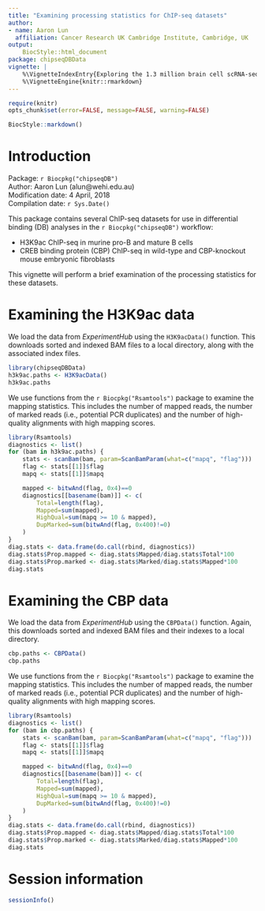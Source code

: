 ```yaml
---
title: "Examining processing statistics for ChIP-seq datasets"
author:
- name: Aaron Lun
  affiliation: Cancer Research UK Cambridge Institute, Cambridge, UK
output:
    BiocStyle::html_document
package: chipseqDBData 
vignette: |
    %\VignetteIndexEntry{Exploring the 1.3 million brain cell scRNA-seq data from 10X Genomics}
    %\VignetteEngine{knitr::rmarkdown}
---
```


```r
require(knitr)
opts_chunk$set(error=FALSE, message=FALSE, warning=FALSE)
```

```r
BiocStyle::markdown()
```

# Introduction

Package: `r Biocpkg("chipseqDB")` <br />
Author: Aaron Lun (alun@wehi.edu.au) <br />
Modification date: 4 April, 2018 <br />
Compilation date: `r Sys.Date()`

This package contains several ChIP-seq datasets for use in differential binding (DB) analyses in the `r Biocpkg("chipseqDB")` workflow:

- H3K9ac ChIP-seq in murine pro-B and mature B cells
- CREB binding protein (CBP) ChIP-seq in wild-type and CBP-knockout mouse embryonic fibroblasts 

This vignette will perform a brief examination of the processing statistics for these datasets.

# Examining the H3K9ac data

We load the data from _ExperimentHub_ using the `H3K9acData()` function.
This downloads sorted and indexed BAM files to a local directory, along with the associated index files.

```r
library(chipseqDBData)
h3k9ac.paths <- H3K9acData()
h3k9ac.paths
```

We use functions from the `r Biocpkg("Rsamtools")` package to examine the mapping statistics.
This includes the number of mapped reads, the number of marked reads (i.e., potential PCR duplicates) and the number of high-quality alignments with high mapping scores.

```r
library(Rsamtools)
diagnostics <- list()
for (bam in h3k9ac.paths) {
    stats <- scanBam(bam, param=ScanBamParam(what=c("mapq", "flag")))
    flag <- stats[[1]]$flag
    mapq <- stats[[1]]$mapq

    mapped <- bitwAnd(flag, 0x4)==0
    diagnostics[[basename(bam)]] <- c(
        Total=length(flag), 
        Mapped=sum(mapped),
        HighQual=sum(mapq >= 10 & mapped),
        DupMarked=sum(bitwAnd(flag, 0x400)!=0)
    )
}
diag.stats <- data.frame(do.call(rbind, diagnostics))
diag.stats$Prop.mapped <- diag.stats$Mapped/diag.stats$Total*100
diag.stats$Prop.marked <- diag.stats$Marked/diag.stats$Mapped*100
diag.stats
```

# Examining the CBP data

We load the data from _ExperimentHub_ using the `CBPData()` function.
Again, this downloads sorted and indexed BAM files and their indexes to a local directory.

```r
cbp.paths <- CBPData()
cbp.paths
```

We use functions from the `r Biocpkg("Rsamtools")` package to examine the mapping statistics.
This includes the number of mapped reads, the number of marked reads (i.e., potential PCR duplicates) and the number of high-quality alignments with high mapping scores.

```r
library(Rsamtools)
diagnostics <- list()
for (bam in cbp.paths) {
    stats <- scanBam(bam, param=ScanBamParam(what=c("mapq", "flag")))
    flag <- stats[[1]]$flag
    mapq <- stats[[1]]$mapq

    mapped <- bitwAnd(flag, 0x4)==0
    diagnostics[[basename(bam)]] <- c(
        Total=length(flag), 
        Mapped=sum(mapped),
        HighQual=sum(mapq >= 10 & mapped),
        DupMarked=sum(bitwAnd(flag, 0x400)!=0)
    )
}
diag.stats <- data.frame(do.call(rbind, diagnostics))
diag.stats$Prop.mapped <- diag.stats$Mapped/diag.stats$Total*100
diag.stats$Prop.marked <- diag.stats$Marked/diag.stats$Mapped*100
diag.stats
```

# Session information

```r
sessionInfo()
```
